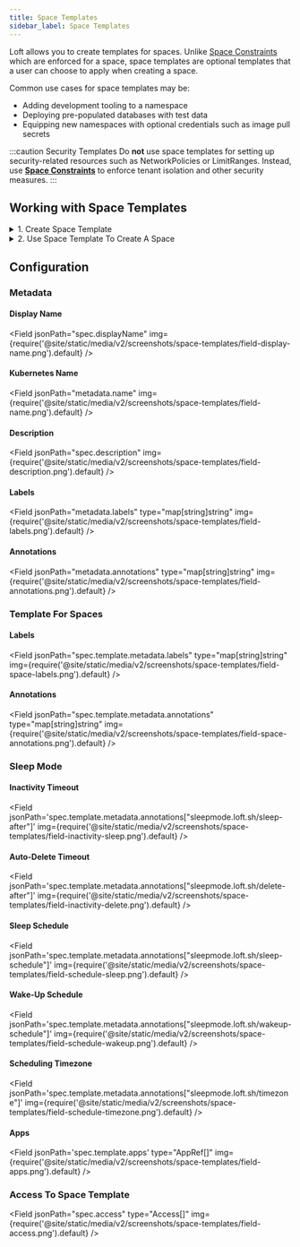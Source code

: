```yaml
---
title: Space Templates
sidebar_label: Space Templates
---
```




Loft allows you to create templates for spaces. Unlike [Space Constraints](../clusters/access/space-constraints.mdx) which are enforced for a space, space templates are optional templates that a user can choose to apply when creating a space.

Common use cases for space templates may be:
- Adding development tooling to a namespace
- Deploying pre-populated databases with test data
- Equipping new namespaces with optional credentials such as image pull secrets

:::caution Security Templates
Do **not** use space templates for setting up security-related resources such as NetworkPolicies or LimitRanges. Instead, use **[Space Constraints](../clusters/access/space-constraints.mdx)** to enforce tenant isolation and other security measures.
:::

## Working with Space Templates

<details>
  <summary>1. Create Space Template</summary>
  <PartialSpaceTemplateCreateUI/>
</details>

<details>
  <summary>2. Use Space Template To Create A Space</summary>
  <Tabs
    defaultValue="cli"
    values={[
      {label: 'UI', value: 'ui'},
      {label: 'CLI', value: 'cli'},
    ]}>
    <TabItem value="ui"><PartialSpaceTemplateInstantiateUI/></TabItem>
    <TabItem value="cli"><PartialSpaceTemplateInstantiateCLI/></TabItem>
  </Tabs>
</details>


## Configuration

### Metadata

#### Display Name
<Field jsonPath="spec.displayName" img={require('@site/static/media/v2/screenshots/space-templates/field-display-name.png').default} />

#### Kubernetes Name
<Field jsonPath="metadata.name" img={require('@site/static/media/v2/screenshots/space-templates/field-name.png').default} />

#### Description
<Field jsonPath="spec.description" img={require('@site/static/media/v2/screenshots/space-templates/field-description.png').default} />

#### Labels
<Field jsonPath="metadata.labels" type="map[string]string" img={require('@site/static/media/v2/screenshots/space-templates/field-labels.png').default} />

#### Annotations
<Field jsonPath="metadata.annotations" type="map[string]string" img={require('@site/static/media/v2/screenshots/space-templates/field-annotations.png').default} />


### Template For Spaces

#### Labels
<Field jsonPath="spec.template.metadata.labels" type="map[string]string" img={require('@site/static/media/v2/screenshots/space-templates/field-space-labels.png').default} />

#### Annotations
<Field jsonPath="spec.template.metadata.annotations" type="map[string]string" img={require('@site/static/media/v2/screenshots/space-templates/field-space-annotations.png').default} />


### Sleep Mode

#### Inactivity Timeout
<Field jsonPath='spec.template.metadata.annotations["sleepmode.loft.sh/sleep-after"]' img={require('@site/static/media/v2/screenshots/space-templates/field-inactivity-sleep.png').default} />

#### Auto-Delete Timeout
<Field jsonPath='spec.template.metadata.annotations["sleepmode.loft.sh/delete-after"]' img={require('@site/static/media/v2/screenshots/space-templates/field-inactivity-delete.png').default} />

#### Sleep Schedule
<Field jsonPath='spec.template.metadata.annotations["sleepmode.loft.sh/sleep-schedule"]' img={require('@site/static/media/v2/screenshots/space-templates/field-schedule-sleep.png').default} />

#### Wake-Up Schedule
<Field jsonPath='spec.template.metadata.annotations["sleepmode.loft.sh/wakeup-schedule"]' img={require('@site/static/media/v2/screenshots/space-templates/field-schedule-wakeup.png').default} />

#### Scheduling Timezone
<Field jsonPath='spec.template.metadata.annotations["sleepmode.loft.sh/timezone"]' img={require('@site/static/media/v2/screenshots/space-templates/field-schedule-timezone.png').default} />


#### Apps
<Field jsonPath='spec.template.apps' type="AppRef[]" img={require('@site/static/media/v2/screenshots/space-templates/field-apps.png').default} />


### Access To Space Template
<Field jsonPath="spec.access" type="Access[]" img={require('@site/static/media/v2/screenshots/space-templates/field-access.png').default} />

